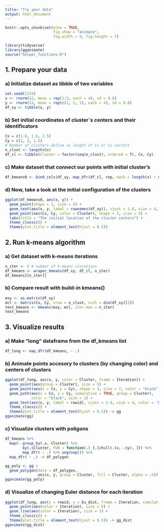 ```yaml
---
title: "Try your data"
output: html_document
---
```


```r
knitr::opts_chunk$set(echo = TRUE,
                      fig.show = "animate",
                      fig.width = 9, fig.height = 7)

library(tidyverse)
library(gganimate)
source("helper_functions.R")
```

## 1. Prepare your data

### a) Initialize dataset as tibble of two variables
```r
set.seed(1234)
x <- rnorm(12, mean = rep(1:3, each = 4), sd = 0.8)
y <- rnorm(12, mean = rep(c(1, 2, 1), each = 4), sd = 0.8)
df_xy <- tibble(x, y)
```
### b) Set initial coordinates of cluster`s centers and their identificators
```r
Cx = c(1.6, 1.6, 2.5)
Cy = c(1, 2, 1.5)
# Number of clusters define as length of Cx or Cy vectors
n_clust <- length(Cx)
df_cl <- tibble(Cluster = factor(seq(n_clust), ordered = T), Cx, Cy)
```
### c) Make dataset that connect our points with initial cluster's
```r
df_kmeans0 <- bind_cols(df_xy, map_dfr(df_cl, rep, each = length(x) / n_clust))
```
### d) Now, take a look at the initial configuration of the clusters
```r
ggplot(df_kmeans0, aes(x, y)) +
  geom_point(shape = 1, size = 5) +
  geom_text(aes(x, y, label = rownames(df_xy)), vjust = 1.8, size = 4, color = "black") + 
  geom_point(aes(Cx, Cy, color = Cluster), shape = 3, size = 5) +
  labs(title = "The initial location of the cluster centers") +
  theme_classic() +
  theme(plot.title = element_text(hjust = 0.5))
```
## 2. Run k-means algorithm

### a) Get dataset with k-means iterations
```r
n_iter <- 5 # nubmer of k-means iterations
df_kmeans <- wraper_kmeans(df_xy, df_cl, n_iter)
df_kmeans[[n_iter]]
```
### b) Compare result with build-in kmeans() 
```r
mxy <- as.matrix(df_xy)
mcl <- matrix(Cx, Cy, nrow = n_clust, ncol = dim(df_xy)[2])
test_kmeans <- kmeans(mxy, mcl, iter.max = n_iter)
test_kmeans
```

## 3. Visualize results

### a) Make "long" dataframe from the df_kmeans list
```r
df_long <- map_dfr(df_kmeans, ~ .)
```
### b) Animate points accesory to clusters (by changing color) and centers of clusters
```r
ggplot(df_long, aes(x, y, color = Cluster, frame = Iteration)) +
  geom_point(aes(group = Cluster), size = 5) +
  geom_point(aes(x = Cx, y = Cy), shape = 3, size = 7, color = "black") +
  geom_path(aes(x = Cx, y = Cy, cumulative = TRUE, group = Cluster),
            color = "black", size = 1) +
  geom_text(aes(x, y, label = rowid), vjust = 1.8, size = 4, color = 'black') +
  theme_classic() +
  theme(plot.title = element_text(hjust = 0.5)) -> gg
gganimate(gg)
```
### c) Visualize clusters with poligons
```r
df_kmeans %>% 
  map(~ group_by(.x, Cluster) %>%
        by(.$Cluster, FUN = function(.) {.[chull(.$x, .$y), ]}) %>% 
        map_dfr( ~ .) %>% ungroup()) %>% 
  map_dfr( ~ .) -> df_polygon

gg_poly <- gg +
  geom_polygon(data = df_polygon,
               aes(x, y, group = Cluster, fill = Cluster, alpha = .5))
gganimate(gg_poly)
```

### d) Visualize of changing Euler distance for each iteration
```r
ggplot(df_long, aes(x = rowid, y = Eu_dist, frame = Iteration, cumulative = TRUE)) +
  geom_point(aes(color = Iteration), size = 5) +
  geom_line(aes(color = Iteration), size = 1) +
  theme_classic() +
  theme(plot.title = element_text(hjust = 0.5)) -> gg_dist
gganimate(gg_dist)
```
